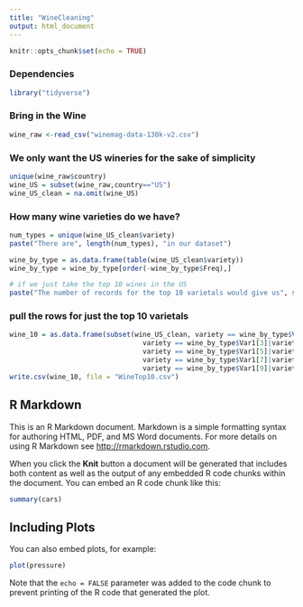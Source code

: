 ```yaml
---
title: "WineCleaning"
output: html_document
---
```


```r
knitr::opts_chunk$set(echo = TRUE)
```
### Dependencies
```r
library("tidyverse")
```
### Bring in the Wine
```r
wine_raw <-read_csv("winemag-data-130k-v2.csv")
```
### We only want the US wineries for the sake of simplicity
```r
unique(wine_raw$country)
wine_US = subset(wine_raw,country=="US")
wine_US_clean = na.omit(wine_US)
```

### How many wine varieties do we have?
```r
num_types = unique(wine_US_clean$variety)
paste("There are", length(num_types), "in our dataset")

wine_by_type = as.data.frame(table(wine_US_clean$variety))
wine_by_type = wine_by_type[order(-wine_by_type$Freq),]

# if we just take the top 10 wines in the US
paste("The number of records for the top 10 varietals would give us", sum(wine_by_type$Freq[1:10]), "rows")
```
### pull the rows for just the top 10 varietals 
```r
wine_10 = as.data.frame(subset(wine_US_clean, variety == wine_by_type$Var1[1]|variety == wine_by_type$Var1[2]|
                                 variety == wine_by_type$Var1[3]|variety == wine_by_type$Var1[4]|
                                 variety == wine_by_type$Var1[5]|variety == wine_by_type$Var1[6]|
                                 variety == wine_by_type$Var1[7]|variety == wine_by_type$Var1[8]|
                                 variety == wine_by_type$Var1[9]|variety == wine_by_type$Var1[10]))
write.csv(wine_10, file = "WineTop10.csv")
```



## R Markdown

This is an R Markdown document. Markdown is a simple formatting syntax for authoring HTML, PDF, and MS Word documents. For more details on using R Markdown see <http://rmarkdown.rstudio.com>.

When you click the **Knit** button a document will be generated that includes both content as well as the output of any embedded R code chunks within the document. You can embed an R code chunk like this:

```r
summary(cars)
```

## Including Plots

You can also embed plots, for example:

```r
plot(pressure)
```

Note that the `echo = FALSE` parameter was added to the code chunk to prevent printing of the R code that generated the plot.
